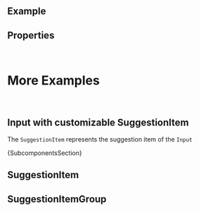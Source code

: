 
<Meta of={ComponentStories} />

<DocsHeader />

<br />

## Example

<Canvas of={ComponentStories.Default} />

## Properties

<ControlsWithNote of={ComponentStories.Default} />

<br />

# More Examples

<br />

## Input with customizable SuggestionItem

The `SuggestionItem` represents the suggestion item of the `Input`

<Canvas of={ComponentStories.WithSuggestionItem} />

<Markdown>{SubcomponentsSection}</Markdown>

## SuggestionItem

<Description of={SuggestionItem} />
<ArgTypesWithNote hideHTMLPropsNote exclude={excludePropsForAbstract} of={SuggestionItem} />

## SuggestionItemGroup

<Description of={SuggestionItemGroup} />
<ArgTypesWithNote of={SuggestionItemGroup} hideHTMLPropsNote exclude={excludePropsForAbstract} />

<Footer />
